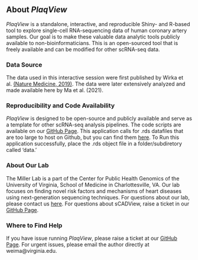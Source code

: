 ## About *PlaqView*
*PlaqView* is a standalone, interactive, and reproducible Shiny- and R-based tool to explore single-cell RNA-sequencing data of human coronary artery samples. Our goal is to make these valuable data analytic tools publicly available to non-bioinformaticians. This is an open-sourced tool that is freely available and can be modified for other scRNA-seq data. 

### Data Source
The data used in this interactive session were first published by Wirka et al. [(Nature Medicine, 2019)](https://pubmed.ncbi.nlm.nih.gov/31359001/). The data were later extensively analyzed and made available here by Ma et al. (2021).

### Reproducibility and Code Availability 
*PlaqView* is designed to be open-source and publicly available and serve as a template for other scRNA-seq analysis pipelines. The code scripts are available on our [GitHub Page](https://github.com/MillerLab-CPHG/sCADView). This application calls for .rds datafiles that are too large to host on Github, but you can find them [here](https://virginia.box.com/shared/static/oyo1bicpvlxen940zmciqapvg0y3n6gb.rds). To Run this application successfully, place the .rds object file in a folder/subdiretory called 'data.'

### About Our Lab
The Miller Lab is a part of the Center for Public Health Genomics of the University of Virginia, School of Medicine in Charlottesville, VA. Our lab focuses on finding novel risk factors and mechanisms of heart diseases using next-generation sequencing techniques. For questions about our lab, please contact us [here](https://millerlab.org). For questions about sCADView, raise a ticket in our [GitHub Page](https://github.com/MillerLab-CPHG/sCADView).

### Where to Find Help
If you have issue running *PlaqView*, please raise a ticket at our [GitHub Page](https://github.com/MillerLab-CPHG/sCADView). For urgent issues, please email the author directly at weima@virginia.edu.


